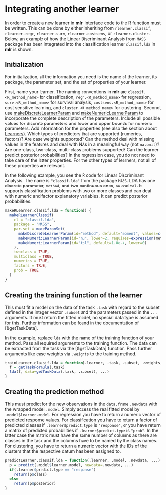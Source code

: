 # Integrating another learner

In order to create a new learner in **mlr**, interface code to the R function must be written.
This can be done by either inheriting from ``rlearner.classif``, ``rlearner.regr``, ``rlearner.surv``, ``rlearner.costsens``, or ``rlearner.cluster``.
Below, an example of how the Linear Discriminant Analysis from ``MASS`` package has been integrated into the classification learner ``classif.lda`` in **mlr** is shown.

## Initialization

For initialization, all the information you need is the name of the learner, its package, the parameter set, and the set of properties of your learner.

First, name your learner. The naming conventions in **mlr** are ``classif.<R_method_name>`` for classification, ``regr.<R_method_name>`` for regression, ``surv.<R_method_name>`` for survival analysis, ``costsens.<R_method_name>`` for cost sensitive learning, and ``cluster.<R_method_name>`` for clustering.
Second, use [makeDiscreteLearnerParam](&LearnerParam) and [makeNumericLearnerParam](&LearnerParam) to incorporate the complete description of the parameters.
Include all possible values for discrete parameters and lower and upper bounds for numeric parameters.
Add information for the properties (see also the section about [Learners](learner.md)).
Which types of predictors that are supported (numerics, factors)?
Are case weights supported? Can the method deal with missing values in the features and deal with NAs in a meaningful way (not ``na.omit``)?
Are one-class, two-class, multi-class problems supported?
Can the learner predict posterior probabilities?
In the regression case, you do not need to take care of the latter properties.
For the other types of learners, not all of these properties are relevant.

In the following example, you see the R code for Linear Discriminant Analysis.
The name is ``"classif.lda"`` from the package ``MASS``. LDA has one discrete parameter, ``method``, and two continuous ones, ``nu`` and ``tol``.
It supports classification problems with two or more classes and can deal with numeric and factor explanatory variables.
It can predict posterior probabilities.

```r
makeRLearner.classif.lda = function() {
  makeRLearnerClassif(
    cl = "classif.lda",
    package = "MASS",
    par.set = makeParamSet(
      makeDiscreteLearnerParam(id="method", default="moment", values=c("moment", "mle", "mve", "t")),
      makeNumericLearnerParam(id="nu", lower=2, requires=expression(method=="t")),
      makeNumericLearnerParam(id="tol", default=1.0e-4, lower=0)
    ),
    twoclass = TRUE,
    multiclass = TRUE,
    numerics = TRUE,
    factors = TRUE,
    prob = TRUE
  )
}
```

## Creating the training function of the learner

This must fit a model on the data of the task ``.task`` with regard to the subset defined in the integer vector ``.subset`` and the parameters passed in the ``...`` arguments.
It must return the fitted model, no special data type is assumed for this.
Further information can be found in the documentation of [&getTaskData].

In the example, replace ``lda`` with the name of the training function of your method.
Pass all required arguments to the training function.
The data can be extracted from the task via the [&getTaskData] function.
Pass further arguments like case weights via ``.weights`` to the training method.
```r
trainLearner.classif.lda = function(.learner, .task, .subset, .weights,  ...) {
  f = getTaskFormula(.task)
  lda(f, data=getTaskData(.task, .subset), ...)
}
```

## Creating the prediction method

This must predict for the new observations in the `data.frame` ``.newdata`` with the wrapped model ``.model``.
Simply access the real fitted model by ``.model$learner.model``.
For regression you have to return a numeric vector of predicted response values.
For classification you have to return a factor of predicted classes if ``.learner$predict.type`` is ``"response"``, or you have return a matrix of predicted probabilities if
``.learner$predict.type`` is ``"prob"``.
In the latter case the matrix must have the same number of columns as there are classes in the task and the columns have to be named by the class names.
For clustering, you have to return a numeric vector with the IDs of the clusters that the respective datum has been assigned to.

```r
predictLearner.classif.lda = function(.learner, .model, .newdata, ...) {
  p = predict(.model$learner.model, newdata=.newdata, ...)
  if(.learner$predict.type == "response")
    return(p$class)
  else
    return(p$posterior)
}
```
